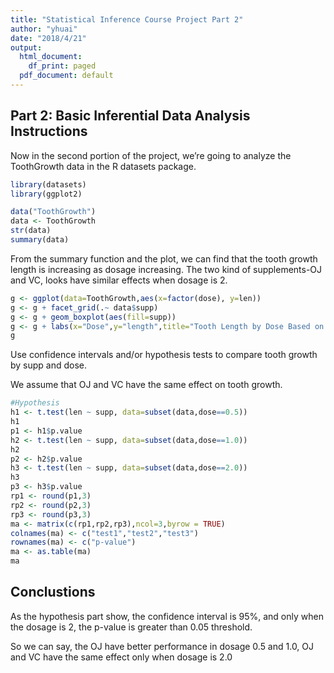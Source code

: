 ---
title: "Statistical Inference Course Project Part 2"
author: "yhuai"
date: "2018/4/21"
output:
  html_document:
    df_print: paged
  pdf_document: default
---
## Part 2: Basic Inferential Data Analysis Instructions

Now in the second portion of the project, we're going to analyze the ToothGrowth data in the R datasets package.

```{r echo=FALSE}
library(datasets)
library(ggplot2)

data("ToothGrowth")
data <- ToothGrowth
str(data)
summary(data)
```


From the summary function and the plot, we can find that the tooth growth length is increasing as dosage increasing. The two kind of supplements-OJ and VC, looks have similar effects when dosage is 2.
```{r}
g <- ggplot(data=ToothGrowth,aes(x=factor(dose), y=len))
g <- g + facet_grid(.~ data$supp)
g <- g + geom_boxplot(aes(fill=supp))
g <- g + labs(x="Dose",y="length",title="Tooth Length by Dose Based on Types")
g

```


Use confidence intervals and/or hypothesis tests to compare tooth growth by supp and dose.

We assume that OJ and VC have the same effect on tooth growth.

```{r}
#Hypothesis
h1 <- t.test(len ~ supp, data=subset(data,dose==0.5))
h1
p1 <- h1$p.value
h2 <- t.test(len ~ supp, data=subset(data,dose==1.0))
h2
p2 <- h2$p.value
h3 <- t.test(len ~ supp, data=subset(data,dose==2.0))
h3
p3 <- h3$p.value
rp1 <- round(p1,3)
rp2 <- round(p2,3)
rp3 <- round(p3,3)
ma <- matrix(c(rp1,rp2,rp3),ncol=3,byrow = TRUE)
colnames(ma) <- c("test1","test2","test3")
rownames(ma) <- c("p-value")
ma <- as.table(ma)
ma
```

## Conclustions
As the hypothesis part show, the confidence interval is 95%, and only when the dosage is 2, the p-value is greater than 0.05 threshold. 

So we can say,  the OJ have better performance in dosage 0.5 and 1.0, OJ and VC have the same effect only when dosage is 2.0
